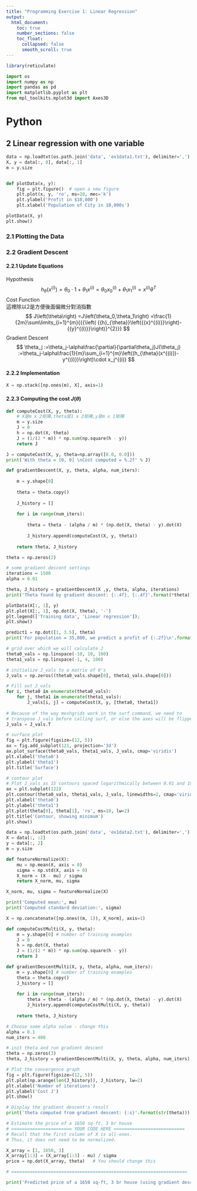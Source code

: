 ```yaml
---
title: "Programming Exercise 1: Linear Regression"
output:
  html_document:
    toc: true
    number_sections: false
    toc_float:
      collapsed: false
      smooth_scroll: true
---
```


```r
library(reticulate)
```

```python
import os
import numpy as np
import pandas as pd
import matplotlib.pyplot as plt
from mpl_toolkits.mplot3d import Axes3D
```

# Python

## 2 Linear regression with one variable

```python
data = np.loadtxt(os.path.join('data', 'ex1data1.txt'), delimiter=',')
X, y = data[:, 0], data[:, 1]
m = y.size


def plotData(x, y):
    fig = plt.figure()  # open a new figure
    plt.plot(x, y, 'ro', ms=10, mec='k')
    plt.ylabel('Profit in $10,000')
    plt.xlabel('Population of City in 10,000s')

plotData(X, y)
plt.show()
```

### 2.1 Plotting the Data

### 2.2 Gradient Descent

#### 2.2.1 Update Equations

Hypothesis\
$$
h_{\theta}(x^{(i)})
=\theta_0\cdot1+\theta_1x^{(i)}
=\theta_0x_0^{(i)}+\theta_1x_1^{(i)}
=x^{(i)}\theta^T
$$
Cost Function\
這裡除以2是方便後面偏微分對消指數\
$$
J\left(\theta\right)
=J\left(\theta_0,\theta_1\right)
=\frac{1}{2m}\sum\limits_{i=1}^{m}{{{\left( {{h}_{\theta}}\left({{x}^{(i)}}\right)-{{y}^{(i)}}\right)}^{2}}}
$$
Gradient Descent
$$
\theta_j
:=\theta_j-\alpha\frac{\partial}{\partial\theta_j}J(\theta_j)
:=\theta_j-\alpha\frac{1}{m}\sum_{i=1}^{m}\left((h_{\theta}(x^{(i)})-y^{(i)})\right)\cdot x_j^{(i)}
$$

#### 2.2.2 Implementation

```python
X = np.stack([np.ones(m), X], axis=1)
```

#### 2.2.3 Computing the cost $J(\theta)$

```python
def computeCost(X, y, theta):
    # X是m x 2矩陣,theta是1 x 2矩陣,y是m x 1矩陣
    m = y.size
    J = 0
    h = np.dot(X, theta)
    J = (1/(2 * m)) * np.sum(np.square(h - y))
    return J
```


```python
J = computeCost(X, y, theta=np.array([0.0, 0.0]))
print('With theta = [0, 0] \nCost computed = %.2f' % J)
```

```python
def gradientDescent(X, y, theta, alpha, num_iters):
  
    m = y.shape[0]
    
    theta = theta.copy()
    
    J_history = []
    
    for i in range(num_iters):
      
        theta = theta - (alpha / m) * (np.dot(X, theta) - y).dot(X)
        
        J_history.append(computeCost(X, y, theta))
        
    return theta, J_history
```

```python
theta = np.zeros(2)

# some gradient descent settings
iterations = 1500
alpha = 0.01

theta, J_history = gradientDescent(X ,y, theta, alpha, iterations)
print('Theta found by gradient descent: {:.4f}, {:.4f}'.format(*theta))

```


```python
plotData(X[:, 1], y)
plt.plot(X[:, 1], np.dot(X, theta), '-')
plt.legend(['Training data', 'Linear regression']);
plt.show()
```

```python
predict1 = np.dot([1, 3.5], theta)
print('For population = 35,000, we predict a profit of {:.2f}\n'.format(predict1*10000))
```


```python
# grid over which we will calculate J
theta0_vals = np.linspace(-10, 10, 100)
theta1_vals = np.linspace(-1, 4, 100)

# initialize J_vals to a matrix of 0's
J_vals = np.zeros((theta0_vals.shape[0], theta1_vals.shape[0]))

# Fill out J_vals
for i, theta0 in enumerate(theta0_vals):
    for j, theta1 in enumerate(theta1_vals):
        J_vals[i, j] = computeCost(X, y, [theta0, theta1])
        
# Because of the way meshgrids work in the surf command, we need to
# transpose J_vals before calling surf, or else the axes will be flipped
J_vals = J_vals.T

# surface plot
fig = plt.figure(figsize=(12, 5))
ax = fig.add_subplot(121, projection='3d')
ax.plot_surface(theta0_vals, theta1_vals, J_vals, cmap='viridis')
plt.xlabel('theta0')
plt.ylabel('theta1')
plt.title('Surface')

# contour plot
# Plot J_vals as 15 contours spaced logarithmically between 0.01 and 100
ax = plt.subplot(122)
plt.contour(theta0_vals, theta1_vals, J_vals, linewidths=2, cmap='viridis', levels=np.logspace(-2, 3, 20))
plt.xlabel('theta0')
plt.ylabel('theta1')
plt.plot(theta[0], theta[1], 'ro', ms=10, lw=2)
plt.title('Contour, showing minimum')
plt.show()

```



```python
data = np.loadtxt(os.path.join('data', 'ex1data2.txt'), delimiter=',')
X = data[:, :2]
y = data[:, 2]
m = y.size
```

```python
def featureNormalize(X):
    mu = np.mean(X, axis = 0)
    sigma = np.std(X, axis = 0)
    X_norm = (X - mu) / sigma
    return X_norm, mu, sigma
```

```python
X_norm, mu, sigma = featureNormalize(X)

print('Computed mean:', mu)
print('Computed standard deviation:', sigma)
```


```python
X = np.concatenate([np.ones((m, 1)), X_norm], axis=1)
```

```python
def computeCostMulti(X, y, theta):
    m = y.shape[0] # number of training examples
    J = 0
    h = np.dot(X, theta)
    J = (1/(2 * m)) * np.sum(np.square(h - y))
    return J
```

```python
def gradientDescentMulti(X, y, theta, alpha, num_iters):
    m = y.shape[0] # number of training examples
    theta = theta.copy()
    J_history = []
    
    for i in range(num_iters):
        theta = theta - (alpha / m) * (np.dot(X, theta) - y).dot(X)
        J_history.append(computeCostMulti(X, y, theta))
    
    return theta, J_history
```

```python
# Choose some alpha value - change this
alpha = 0.1
num_iters = 400

# init theta and run gradient descent
theta = np.zeros(3)
theta, J_history = gradientDescentMulti(X, y, theta, alpha, num_iters)

# Plot the convergence graph
fig = plt.figure(figsize=(12, 5))
plt.plot(np.arange(len(J_history)), J_history, lw=2)
plt.xlabel('Number of iterations')
plt.ylabel('Cost J')
plt.show()

# Display the gradient descent's result
print('theta computed from gradient descent: {:s}'.format(str(theta)))

# Estimate the price of a 1650 sq-ft, 3 br house
# ======================= YOUR CODE HERE ===========================
# Recall that the first column of X is all-ones. 
# Thus, it does not need to be normalized.

X_array = [1, 1650, 3]
X_array[1:3] = (X_array[1:3] - mu) / sigma
price = np.dot(X_array, theta)   # You should change this

# ===================================================================

print('Predicted price of a 1650 sq-ft, 3 br house (using gradient descent): ${:.0f}'.format(price))
```

